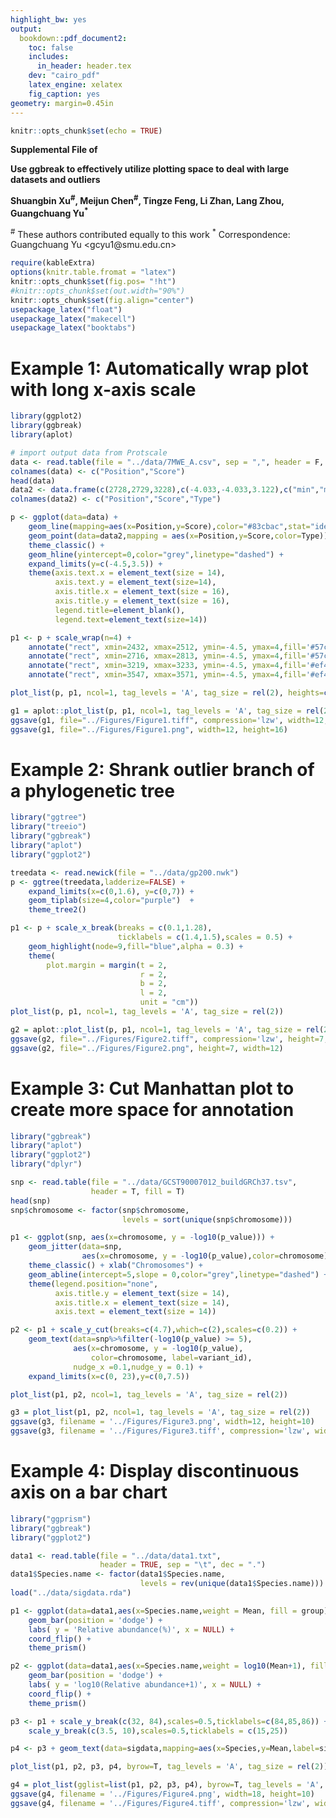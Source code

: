 ```yaml
---
highlight_bw: yes
output:
  bookdown::pdf_document2:
    toc: false
    includes:
      in_header: header.tex
    dev: "cairo_pdf"
    latex_engine: xelatex
    fig_caption: yes
geometry: margin=0.45in
---
```


```r
knitr::opts_chunk$set(echo = TRUE)
```



**Supplemental File of**

\begingroup\Large
**Use ggbreak to effectively utilize plotting space to deal with large datasets and outliers**
\endgroup

**Shuangbin Xu^#^, Meijun Chen^#^, Tingze Feng, Li Zhan, Lang Zhou, Guangchuang Yu^\*^ **

^#^ These authors contributed equally to this work
^\*^ Correspondence: Guangchuang Yu \<gcyu1@smu.edu.cn\>

```r
require(kableExtra)
options(knitr.table.fromat = "latex")
knitr::opts_chunk$set(fig.pos= "!ht")
#knitr::opts_chunk$set(out.width="90%")
knitr::opts_chunk$set(fig.align="center")
usepackage_latex("float")
usepackage_latex("makecell")
usepackage_latex("booktabs")
```


# Example 1: Automatically wrap plot with long x-axis scale

```r
library(ggplot2)
library(ggbreak)
library(aplot)

# import output data from Protscale
data <- read.table(file = "../data/7MWE_A.csv", sep = ",", header = F, fill = T)
colnames(data) <- c("Position","Score")
head(data)
data2 <- data.frame(c(2728,2729,3228),c(-4.033,-4.033,3.122),c("min","min","max"))
colnames(data2) <- c("Position","Score","Type")

p <- ggplot(data=data) +
    geom_line(mapping=aes(x=Position,y=Score),color="#83cbac",stat="identity") +
    geom_point(data=data2,mapping = aes(x=Position,y=Score,color=Type)) +
    theme_classic() +
    geom_hline(yintercept=0,color="grey",linetype="dashed") +
    expand_limits(y=c(-4.5,3.5)) +
    theme(axis.text.x = element_text(size = 14),
          axis.text.y = element_text(size=14),
          axis.title.x = element_text(size = 16),
          axis.title.y = element_text(size = 16),
          legend.title=element_blank(),
          legend.text=element_text(size=14))

p1 <- p + scale_wrap(n=4) +
    annotate("rect", xmin=2432, xmax=2512, ymin=-4.5, ymax=4,fill='#57c3c2',alpha = 0.2) +
    annotate("rect", xmin=2716, xmax=2813, ymin=-4.5, ymax=4,fill='#57c3c2',alpha = 0.2) +
    annotate("rect", xmin=3219, xmax=3233, ymin=-4.5, ymax=4,fill='#ef475d',alpha = 0.2) +
    annotate("rect", xmin=3547, xmax=3571, ymin=-4.5, ymax=4,fill='#ef475d',alpha = 0.2)

plot_list(p, p1, ncol=1, tag_levels = 'A', tag_size = rel(2), heights=c(1,2))
```
```r

g1 = aplot::plot_list(p, p1, ncol=1, tag_levels = 'A', tag_size = rel(2), heights = c(1, 2))
ggsave(g1, file="../Figures/Figure1.tiff", compression='lzw', width=12, height=16)
ggsave(g1, file="../Figures/Figure1.png", width=12, height=16)
```

# Example 2: Shrank outlier branch of a phylogenetic tree

```r
library("ggtree")
library("treeio")
library("ggbreak")
library("aplot")
library("ggplot2")

treedata <- read.newick(file = "../data/gp200.nwk")
p <- ggtree(treedata,ladderize=FALSE) +
    expand_limits(x=c(0,1.6), y=c(0,7)) +
    geom_tiplab(size=4,color="purple")  +
    theme_tree2()

p1 <- p + scale_x_break(breaks = c(0.1,1.28),
                        ticklabels = c(1.4,1.5),scales = 0.5) +
    geom_highlight(node=9,fill="blue",alpha = 0.3) +
    theme(
        plot.margin = margin(t = 2,  
                             r = 2,  
                             b = 2,  
                             l = 2,  
                             unit = "cm"))
plot_list(p, p1, ncol=1, tag_levels = 'A', tag_size = rel(2))

```

```r
g2 = aplot::plot_list(p, p1, ncol=1, tag_levels = 'A', tag_size = rel(2))
ggsave(g2, file="../Figures/Figure2.tiff", compression='lzw', height=7, width=12)
ggsave(g2, file="../Figures/Figure2.png", height=7, width=12)
```


# Example 3: Cut Manhattan plot to create more space for annotation

```r

library("ggbreak")
library("aplot")
library("ggplot2")
library("dplyr")

snp <- read.table(file = "../data/GCST90007012_buildGRCh37.tsv", 
                  header = T, fill = T)
head(snp)
snp$chromosome <- factor(snp$chromosome, 
                         levels = sort(unique(snp$chromosome)))

p1 <- ggplot(snp, aes(x=chromosome, y = -log10(p_value))) +
    geom_jitter(data=snp,
                aes(x=chromosome, y = -log10(p_value),color=chromosome)) +
    theme_classic() + xlab("Chromosomes") +
    geom_abline(intercept=5,slope = 0,color="grey",linetype="dashed") +
    theme(legend.position="none",
          axis.title.y = element_text(size = 14),
          axis.title.x = element_text(size = 14),
          axis.text = element_text(size = 14))

p2 <- p1 + scale_y_cut(breaks=c(4.7),which=c(2),scales=c(0.2)) +
    geom_text(data=snp%>%filter(-log10(p_value) >= 5),
              aes(x=chromosome, y = -log10(p_value),
                  color=chromosome, label=variant_id),
              nudge_x =0.1,nudge_y = 0.1) +
    expand_limits(x=c(0, 23),y=c(0,7.5))

plot_list(p1, p2, ncol=1, tag_levels = 'A', tag_size = rel(2))
```

```r
g3 = plot_list(p1, p2, ncol=1, tag_levels = 'A', tag_size = rel(2))
ggsave(g3, filename = '../Figures/Figure3.png', width=12, height=10)
ggsave(g3, filename = '../Figures/Figure3.tiff', compression='lzw', width=12, height=10)
```

# Example 4: Display discontinuous axis on a bar chart

```r
library("ggprism")
library("ggbreak")
library("ggplot2")

data1 <- read.table(file = "../data/data1.txt", 
                    header = TRUE, sep = "\t", dec = ".")
data1$Species.name <- factor(data1$Species.name, 
                             levels = rev(unique(data1$Species.name)))
load("../data/sigdata.rda")

p1 <- ggplot(data=data1,aes(x=Species.name,weight = Mean, fill = group)) +
    geom_bar(position = 'dodge') +
    labs( y = 'Relative abundance(%)', x = NULL) +
    coord_flip() +
    theme_prism()

p2 <- ggplot(data=data1,aes(x=Species.name,weight = log10(Mean+1), fill = group)) +
    geom_bar(position = 'dodge') +
    labs( y = 'log10(Relative abundance+1)', x = NULL) +
    coord_flip() +
    theme_prism()

p3 <- p1 + scale_y_break(c(32, 84),scales=0.5,ticklabels=c(84,85,86)) +
    scale_y_break(c(3.5, 10),scales=0.5,ticklabels = c(15,25)) 

p4 <- p3 + geom_text(data=sigdata,mapping=aes(x=Species,y=Mean,label=sig),vjust=-0.1)

plot_list(p1, p2, p3, p4, byrow=T, tag_levels = 'A', tag_size = rel(2))
```

```r
g4 = plot_list(gglist=list(p1, p2, p3, p4), byrow=T, tag_levels = 'A', tag_size = rel(2))
ggsave(g4, filename = '../Figures/Figure4.png', width=18, height=10)
ggsave(g4, filename = '../Figures/Figure4.tiff', compression='lzw', width=18, height=10)
```
